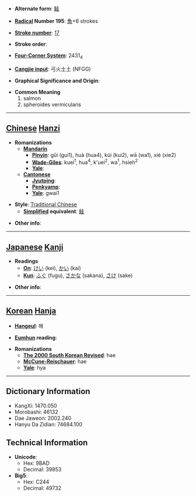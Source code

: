 * '''Alternate form''': [[鲑]]

* '''[[Wiktionary:Chinese radical index| Radical]] Number 195''': [[Wiktionary:Chinese radical index 魚|魚]]+6 strokes

* '''[[Wiktionary:Chinese total strokes index|Stroke number]]''': [[Wiktionary:Chinese total strokes index 17|17]]

* '''Stroke order''': 

* '''[[Wiktionary:Chinese four corner index|Four-Corner System]]''': 2431<sub>4</sub>

* '''[[Wiktionary:Chinese Cangjie index|Cangjie input]]''': 弓火土土 (NFGG)

* '''Graphical Significance and Origin''': 

* '''Common Meaning'''
*#salmon
*# spheroides vermicularis


----

== [[Chinese]] [[Hanzi]] ==

* '''Romanizations'''
** '''[[Mandarin]]'''
*** '''[[Pinyin]]''': gūi (gui1), huà (hua4), kúi (kui2), wā (wa1), xié (xie2)
*** '''[[Wade-Giles]]''': kuei<sup>1</sup>, hua<sup>4</sup>, k'uei<sup>2</sup>, wa<sup>1</sup>, hsieh<sup>2</sup>
*** '''[[Yale]]''': 
** '''[[Cantonese]]'''
*** '''[[Jyutping]]''':
*** '''[[Penkyamp]]''': 
*** '''[[Yale]]''': gwai1

* '''Style''': [[Traditional Chinese]] 
** '''[[Simplified Chinese|Simplified]] equivalent''': [[鲑]]

* '''Other info''': 

----

== [[Japanese]] [[Kanji]] ==

* '''Readings'''
** '''[[On]]''': [[けい]] (kei), [[かい]] (kai)
** '''[[Kun]]''': [[ふぐ]] (fugu), [[さかな]] (sakana), [[さけ]] (sake)

* '''Other info''':  

----

== [[Korean]] [[Hanja]] ==

* '''[[Hangeul]]''': 해

* '''[[Eumhun]] reading''': 

* '''Romanizations'''
** '''[[The 2000 South Korean Revised Romanization|The 2000 South Korean Revised]]''': hae
** '''[[McCune-Reischauer]]''': hae
** '''[[Yale]]''': hya

----

== Dictionary Information ==

* KangXi: 1470.050
* Morobashi: 46132
* Dae Jaweon: 2002.240
* Hanyu Da Zidian: 74684.100

== Technical Information ==

* '''Unicode''':
** Hex: 9BAD
** Decimal: 39853
* '''Big5''':
** Hex: C244
** Decimal: 49732